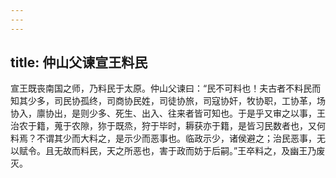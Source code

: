 ```yaml
---
---
---
```

title: 仲山父谏宣王料民
---


宣王既丧南国之师，乃料民于太原。仲山父谏曰：“民不可料也！夫古者不料民而知其少多，司民协孤终，司商协民姓，司徒协旅，司寇协奸，牧协职，工协革，场协入，廪协出，是则少多、死生、出入、往来者皆可知也。于是乎又审之以事，王治农于籍，蒐于农隙，狝于既烝，狩于毕时，耨获亦于籍，是皆习民数者也，又何料焉？不谓其少而大料之，是示少而恶事也。临政示少，诸侯避之；治民恶事，无以赋令。且无故而料民，天之所恶也，害于政而妨于后嗣。”王卒料之，及幽王乃废灭。

